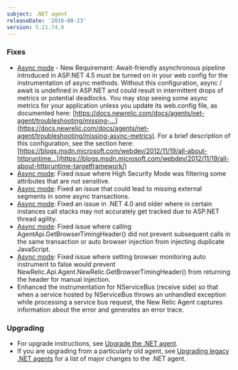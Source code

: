 ```yaml
---
subject: .NET agent
releaseDate: '2016-08-23'
version: 5.21.74.0
---
```


### Fixes

* [Async mode](https://docs.newrelic.com/docs/agents/net-agent/features/async-mode-net) - New Requirement: Await-friendly asynchronous pipeline introduced in ASP.NET 4.5 must be turned on in your web config for the instrumentation of async methods. Without this configuration, async / await is undefined in ASP.NET and could result in intermittent drops of metrics or potential deadlocks. You may stop seeing some async metrics for your application unless you update its web.config file, as documented here: [https://docs.newrelic.com/docs/agents/net-agent/troubleshooting/missing-...](https://docs.newrelic.com/docs/agents/net-agent/troubleshooting/missing-async-metrics). For a brief description of this configuration, see the section here: [https://blogs.msdn.microsoft.com/webdev/2012/11/19/all-about-httpruntime...](https://blogs.msdn.microsoft.com/webdev/2012/11/19/all-about-httpruntime-targetframework/)
* [Async mode](https://docs.newrelic.com/docs/agents/net-agent/features/async-mode-net): Fixed issue where High Security Mode was filtering some attributes that are not sensitive.
* [Async mode](https://docs.newrelic.com/docs/agents/net-agent/features/async-mode-net): Fixed an issue that could lead to missing external segments in some async transactions.
* [Async mode](https://docs.newrelic.com/docs/agents/net-agent/features/async-mode-net): Fixed an issue in .NET 4.0 and older where in certain instances call stacks may not accurately get tracked due to ASP.NET thread agility.
* [Async mode](https://docs.newrelic.com/docs/agents/net-agent/features/async-mode-net): Fixed issue where calling AgentApi.GetBrowserTimingHeader() did not prevent subsequent calls in the same transaction or auto browser injection from injecting duplicate JavaScript.
* [Async mode](https://docs.newrelic.com/docs/agents/net-agent/features/async-mode-net): Fixed issue where setting browser monitoring auto instrument to false would prevent NewRelic.Api.Agent.NewRelic.GetBrowserTimingHeader() from returning the header for manual injection.
* Enhanced the instrumentation for NServiceBus (receive side) so that when a service hosted by NServiceBus throws an unhandled exception while processing a service bus request, the New Relic Agent captures information about the error and generates an error trace.

### Upgrading

* For upgrade instructions, see [Upgrade the .NET agent](/docs/agents/net-agent/installation-configuration/upgrade-net-agent#updating_net).
* If you are upgrading from a particularly old agent, see [Upgrading legacy .NET agents](/docs/agents/net-agent/troubleshooting/upgrading-legacy-net-agents) for a list of major changes to the .NET agent.
